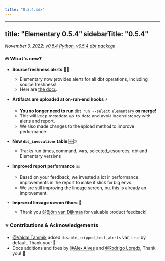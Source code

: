 ```yaml
---
title: "0.5.4.mdx"
---
```


---
title: "Elementary 0.5.4"
sidebarTitle: "0.5.4"
---

_November 3, 2022: [v0.5.4 Python](https://github.com/elementary-data/elementary/releases/tag/v0.5.4), [v0.5.4 dbt package](https://github.com/elementary-data/dbt-data-reliability/releases/tag/0.5.4)_

### 🔥 What's new?

- **Source freshness alerts** 🥬🔔

  - Elementary now provides alerts for all dbt operations, including source freshness!
  - Here are [the docs](/oss/guides/alerts/elementary-alerts#alert-on-source-freshness-failures).

- **Artifacts are uploaded at on-run-end hooks** ⚡️

  - **You no longer need to run** `dbt run --select elementary` **on merge!**
  - This will keep metadata up-to-date and avoid inconsistency with alerts and report.
  - We also made changes to the upload method to improve performance.

- **New `dbt_invocations` table** 🆕⏱

  - Tracks run times, command, vars, selected_resources, dbt and Elementary versions

- **Improved report performance** 📊

  - Based on your feedback, we invested a lot in performance improvements in the report to make it slick for big envs.
  - We are still improving the lineage screen, but this is already an improvement.

- **Improved lineage screen filters** 🔽
  - Thank you [@Björn van Dijkman](https://elementary-community.slack.com/team/U042EF5FP9S) for valuable product feedback!

### ⭐️ Contributions & Acknowledgements

- [@Valdar Tammik](https://elementary-community.slack.com/team/U04867979R8) added `disable_skipped_test_alerts` var, `true` by default. Thank you! 🤩
- Docs additions and fixes by [@Alex Alves](https://elementary-community.slack.com/team/U03FN5JMVEY) and [@Rodrigo Loredo](https://elementary-community.slack.com/team/U03UZA2BYRZ), Thank you! 🤩
